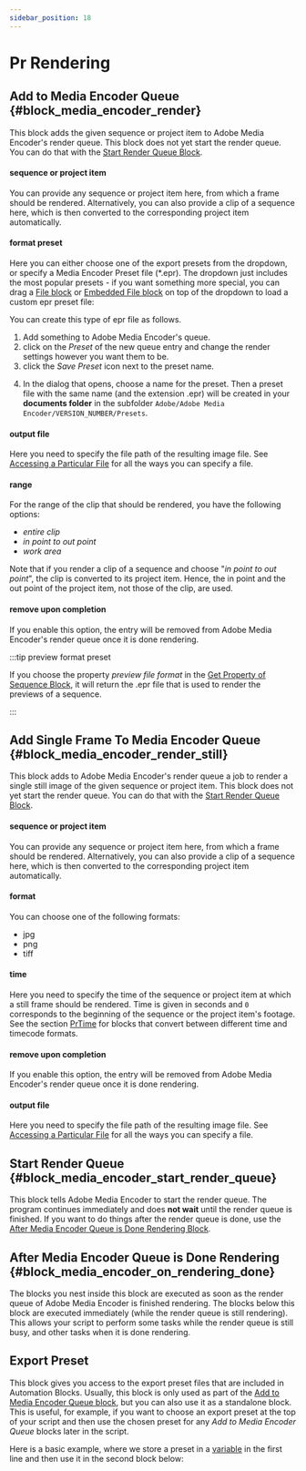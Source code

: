 ```yaml
---
sidebar_position: 18
---
```



# Pr Rendering

## Add to Media Encoder Queue {#block_media_encoder_render}

<RetinaImg src="/img/blockScreenshots/PrRendering/block_media_encoder_render.png" alt="Block block_media_encoder_render"/>


This block adds the given sequence or project item to Adobe Media Encoder's render queue. This block does not yet start the render queue. You can do that with the [Start Render Queue Block](prRendering#block_media_encoder_start_render_queue).


#### sequence or project item 

You can provide any sequence or project item here, from which a frame should be rendered. Alternatively, you can also provide a clip of a sequence here, which is then converted to the corresponding project item automatically.

#### format preset

Here you can either choose one of the export presets from the dropdown, or specify a Media Encoder Preset file (*.epr). The dropdown just includes the most popular presets - if you want something more special, you can drag a [File block](files#block_extendscript_file) or [Embedded File block](files#block_extendscript_embedded_file) on top of the dropdown to load a custom epr preset file:

<RetinaImg src="/img/blockOther/epr_file_example.png" alt="Using custom epr preset"/>


You can create this type of epr file as follows.

1. Add something to Adobe Media Encoder's queue.
2. click on the *Preset* of the new queue entry and change the render settings however you want them to be.
3. click the *Save Preset* icon next to the preset name.

<RetinaImg src="/img/blockOther/block_media_encoder_render_save_preset.png" alt="Save Preset"/>


4. In the dialog that opens, choose a name for the preset. Then a preset file with the same name (and the extension .epr) will be created in your **documents folder** in the subfolder `Adobe/Adobe Media Encoder/VERSION_NUMBER/Presets`.


#### output file

Here you need to specify the file path of the resulting image file. See [Accessing a Particular File](files#accessFile) for all the ways you can specify a file.

#### range

For the range of the clip that should be rendered, you have the following options:

- *entire clip*
- *in point to out point*
- *work area*

Note that if you render a clip of a sequence and choose "*in point to out point*", the clip is converted to its project item. Hence, the in point and the out point of the project item, not those of the clip, are used.

#### remove upon completion

If you enable this option, the entry will be removed from Adobe Media Encoder's render queue once it is done rendering.


:::tip preview format preset

If you choose the property *preview file format* in the [Get Property of Sequence Block](prSequence#pr_sequence_get_property), it will return the .epr file that is used to render the previews of a sequence.

:::

## Add Single Frame To Media Encoder Queue {#block_media_encoder_render_still}

<RetinaImg src="/img/blockScreenshots/PrRendering/block_media_encoder_render_still.png" alt="Block block_media_encoder_render_still"/>


This block adds to Adobe Media Encoder's render queue a job to render a single still image of the given sequence or project item. This block does not yet start the render queue. You can do that with the [Start Render Queue Block](prRendering#block_media_encoder_start_render_queue).

#### sequence or project item 

You can provide any sequence or project item here, from which a frame should be rendered. Alternatively, you can also provide a clip of a sequence here, which is then converted to the corresponding project item automatically.

#### format

You can choose one of the following formats:

- jpg
- png
- tiff

#### time

Here you need to specify the time of the sequence or project item at which a still frame should be rendered. Time is given in seconds and `0` corresponds to the beginning of the sequence or the project item's footage. See the section [PrTime](prTime) for blocks that convert between different time and timecode formats.

#### remove upon completion

If you enable this option, the entry will be removed from Adobe Media Encoder's render queue once it is done rendering.

#### output file

Here you need to specify the file path of the resulting image file. See [Accessing a Particular File](files#accessFile) for all the ways you can specify a file.

## Start Render Queue {#block_media_encoder_start_render_queue}

<RetinaImg src="/img/blockScreenshots/PrRendering/block_media_encoder_start_render_queue.png" alt="Block block_media_encoder_start_render_queue"/>


This block tells Adobe Media Encoder to start the render queue. The program continues immediately and does **not wait** until the render queue is finished. If you want to do things after the render queue is done, use the [After Media Encoder Queue is Done Rendering Block](prRendering#block_media_encoder_on_rendering_done).


## After Media Encoder Queue is Done Rendering {#block_media_encoder_on_rendering_done}

<RetinaImg src="/img/blockScreenshots/PrRendering/block_media_encoder_on_rendering_done.png" alt="Block block_media_encoder_on_rendering_done"/>


The blocks you nest inside this block are executed as soon as the render queue of Adobe Media Encoder is finished rendering. The blocks below this block are executed immediately (while the render queue is still rendering). This allows your script to perform some tasks while the render queue is still busy, and other tasks when it is done rendering.

## Export Preset

<RetinaImg src="/img/blockScreenshots/PrRendering/block_media_encoder_get_preset.png" alt="Block block_media_encoder_get_preset"/>

This block gives you access to the export preset files that are included in Automation Blocks. Usually, this block is only used as part of the [Add to Media Encoder Queue block](prRendering#block_media_encoder_render), but you can also use it as a standalone block. This is useful, for example, if you want to choose an export preset at the top of your script and then use the chosen preset for any *Add to Media Encoder Queue* blocks later in the script. 

Here is a basic example, where we store a preset in a [variable](variables.mdx) in the first line and then use it in the second block below:

<RetinaImg src="/img/blockOther/block_media_encoder_get_preset_example.png" alt="store preset in varibale"/>
